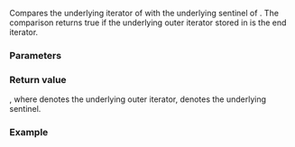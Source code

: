 {{title|1= operator=={{small|(ranges::join_with_view::''iterator'', ranges::join_with_view::''sentinel'')}}}}
{{cpp/ranges/join_with_view/navbar}}

{{dcl begin}}
{{dcl|since=c++23|1=
friend constexpr bool operator==( const /*iterator*/&lt;Const&gt;&amp; x, const /*sentinel*/&amp; y );
}}
{{dcl end}}

Compares the underlying iterator of {{c|x}} with the underlying sentinel of {{c|y}}. The comparison returns true if the underlying outer iterator stored in {{c|x}} is the end iterator.

{{cpp/hidden friend|{{tt|join_with_view::''sentinel''&lt;Const&gt;}}}}

{{cpp/note synthesized eq}}

===Parameters===
{{par begin}}
{{par|x|[[cpp/ranges/join_with_view/iterator|iterator]] to compare}}
{{par|y|sentinel to compare}}
{{par end}}

===Return value===
{{c|1= x.outer_it_ == y.end_}}, where {{tti|outer_it_}} denotes the underlying outer iterator, {{tti|end_}} denotes the underlying sentinel.

===Example===
{{example
|code=
|output=
}}